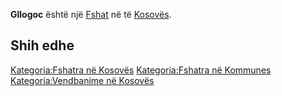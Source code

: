 {{Fshat në Kosovës
 | Emri                = Gllogoc
| sqi_N_name = Gllogoc
| sqi_N_FULL_NAME_RO = Gllogoc
| sqi_N_FULL_NAME_ND_RO = Gllogoc
| sqi_N_SORT_NAME_RG = GLLOGOC
| sqi_N_FULL_NAME_RG = Gllogoc
| sqi_N_FULL_NAME_ND_RG = Gllogoc
| sqi_V_name = Gllogovc
| sqi_V_FULL_NAME_RO = Gllogovc Gllogoci
| sqi_V_FULL_NAME_ND_RO = Gllogovc Gllogoci
| sqi_V_SORT_NAME_RG = GLLOGOVC GLLOGOCI
| sqi_V_FULL_NAME_RG = Gllogovc Gllogoci
| sqi_V_FULL_NAME_ND_RG = Gllogovc Gllogoci
| srp_N_name = Glogovce
| srp_N_FULL_NAME_RO = Glogovce
| srp_N_FULL_NAME_ND_RO = Glogovce
| srp_N_SORT_NAME_RG = GLOGOVCE
| srp_N_FULL_NAME_RG = Glogovce
| srp_N_FULL_NAME_ND_RG = Glogovce
| srp_NS_name = Глоговце
| srp_NS_FULL_NAME_RO = Глоговце
| srp_NS_FULL_NAME_ND_RO = Глоговце
| srp_NS_SORT_NAME_RG = ГЛОГОВЦЕ
| srp_NS_FULL_NAME_RG = Глоговце
| srp_NS_FULL_NAME_ND_RG = Глоговце
| srp_V_name = Glogovac
| srp_V_FULL_NAME_RO = Glogovac
| srp_V_FULL_NAME_ND_RO = Glogovac
| srp_V_SORT_NAME_RG = GLOGOVAC
| srp_V_FULL_NAME_RG = Glogovac
| srp_V_FULL_NAME_ND_RG = Glogovac
| srp_VS_name = Глоговац
| srp_VS_FULL_NAME_RO = Глоговац
| srp_VS_FULL_NAME_ND_RO = Глоговац
| srp_VS_SORT_NAME_RG = ГЛОГОВАЦ
| srp_VS_FULL_NAME_RG = Глоговац
| srp_VS_FULL_NAME_ND_RG = Глоговац
| std_V_name = Mrizaj
| std_V_FULL_NAME_RO = Mrizaj
| std_V_FULL_NAME_ND_RO = Mrizaj
| std_V_SORT_NAME_RG = MRIZAJ
| std_V_FULL_NAME_RG = Mrizaj
| std_V_FULL_NAME_ND_RG = Mrizaj

 | Emri (Rasa dhanore) = 
 | Figura              = 
 | Shteti              = Kosovo
 | Komuna              = 
 | Kodi postar         = 
 | Sipërfaqja          = 

 | Popullsia           = 

 | Regj. i popullsisë  = 
 | Dend. e popullsisë  = 
 | Faqja zyrtare       = 
 <!--- Koordinatat ----> 
 | Gjerësia            = 42.485278
 | Gjatësia            = 21.593333
 | Lartësia            = 
}}
'''Gllogoc''' është një [[Fshat]] në [[]] të [[Kosovës]].

<!-- == Gjeografia == -->
<!-- == Historia == -->
<!-- == Demografia == -->
== Shih edhe ==
{{Komuna }}
{{Kosovo-Administrata-Cung}}

[[Kategoria:Fshatra në Kosovës]]
[[Kategoria:Fshatra në Kommunes ]]
[[Kategoria:Vendbanime në Kosovës]]
